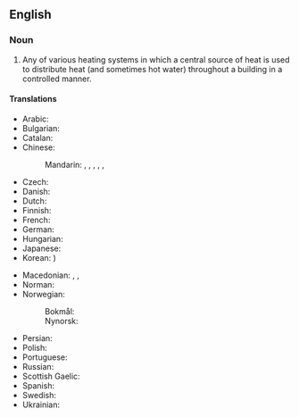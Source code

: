 ==English==

===Noun===
{{wikipedia}}
{{en-noun|-}}

# Any of various heating systems in which a central source of heat is used to distribute heat (and sometimes hot water) throughout a building in a controlled manner.

====Translations====
{{trans-top|heating system}}
* Arabic: {{t|ar|تَدْفِئَة مَرْكَزِيَّة|f}}
* Bulgarian: {{t|bg|централно отопление|n}}
* Catalan: {{t|ca|calefacció central|f}}
* Chinese:
*: Mandarin: {{t|cmn|集中供熱|sc=Hani}}, {{t|cmn|集中供热|tr=jízhōng gōngrè|sc=Hani}}, {{t|cmn|中央暖氣系統|sc=Hani}}, {{t|cmn|中央暖气系统|tr=zhōngyāng nuǎnqì xìtǒng|sc=Hani}}, {{qualifier|abbreviation}} {{t+|cmn|暖氣|sc=Hani}}, {{t+|cmn|暖气|tr=nuǎnqì|sc=Hani}}
* Czech: {{t+|cs|ústřední topení|n}}
* Danish: {{t+|da|centralvarme|c}}
* Dutch: {{t+|nl|centrale verwarming|f}}
* Finnish: {{t|fi|keskuslämmitys}}
* French: {{t|fr|chauffage central|m}}
* German: {{t+|de|Zentralheizung|f}}
* Hungarian: {{t+|hu|központi fűtés}}
* Japanese: {{t|ja|セントラルヒーティング|tr=sentoraruhītingu}}
* Korean: {{t|ko|중앙 난방|sc=Hang}} {{t+|ko|中央煖房|sc=Hani}})
{{trans-mid}}
* Macedonian: {{t|mk|парно|n|tr=párno}}, {{t|mk|парно греење|n|tr=párno gréenje}}, {{t|mk|централно греење|n|tr=céntralno gréenje}}
* Norman: {{t|nrf|caûffage central|m}}
* Norwegian:
*: Bokmål: {{t|nb|sentralvarme|m}}
*: Nynorsk: {{t|nn|sentralvarme|m}}
* Persian: {{t+|fa|شوفاژ|tr=šofâž|sc=fa-Arab}}
* Polish: {{t|pl|centralne ogrzewanie|n}}
* Portuguese: {{t+|pt|calefação|f}}
* Russian: {{t|ru|центра́льное отопле́ние|n}}
* Scottish Gaelic: {{t|gd|teasachadh meadhanach|m}}
* Spanish: {{t|es|calefacción central|f}}
* Swedish: {{t|sv|centralvärme|c}}
* Ukrainian: {{t-needed|uk}}
{{trans-bottom}}